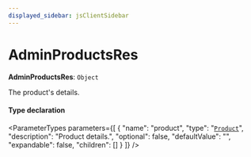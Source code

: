 ```yaml
---
displayed_sidebar: jsClientSidebar
---
```



# AdminProductsRes

 **AdminProductsRes**: `Object`

The product's details.

#### Type declaration

<ParameterTypes parameters={[
  {
    "name": "product",
    "type": "[`Product`](../classes/internal.Product.mdx)",
    "description": "Product details.",
    "optional": false,
    "defaultValue": "",
    "expandable": false,
    "children": []
  }
]} />
